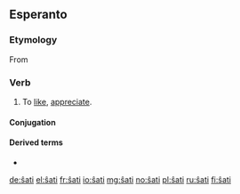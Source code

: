 ==Esperanto==

===Etymology===
From {{etyl|de|eo}} {{term|schätzen|lang=de}}

===Verb===
{{eo-verb|ŝat}}

# To [[like]], [[appreciate]].

====Conjugation====
{{eo-conj|ŝat}}

====Derived terms====
* {{l|eo|ŝategi}}

{{eo BRO|5}}

[[de:ŝati]]
[[el:ŝati]]
[[fr:ŝati]]
[[io:ŝati]]
[[mg:ŝati]]
[[no:ŝati]]
[[pl:ŝati]]
[[ru:ŝati]]
[[fi:ŝati]]